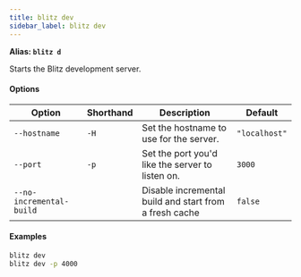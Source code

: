 ```yaml
---
title: blitz dev
sidebar_label: blitz dev
---
```


**Alias: `blitz d`**

Starts the Blitz development server.

#### Options

| Option                   | Shorthand | Description                                            | Default       |
| ------------------------ | --------- | ------------------------------------------------------ | ------------- |
| `--hostname`             | `-H`      | Set the hostname to use for the server.                | `"localhost"` |
| `--port`                 | `-p`      | Set the port you'd like the server to listen on.       | `3000`        |
| `--no-incremental-build` |           | Disable incremental build and start from a fresh cache | `false`       |

#### Examples

```bash
blitz dev
blitz dev -p 4000
```
